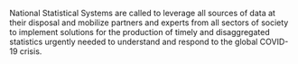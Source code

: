 
National Statistical Systems are called to leverage all sources of data at their
disposal and mobilize partners and experts from all sectors of society to
implement solutions for the production of timely and disaggregated statistics
urgently needed to understand and respond to the global COVID-19 crisis.
